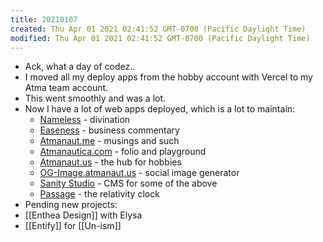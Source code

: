 ```yaml
---
title: 20210107
created: Thu Apr 01 2021 02:41:52 GMT-0700 (Pacific Daylight Time)
modified: Thu Apr 01 2021 02:41:52 GMT-0700 (Pacific Daylight Time)
---
```

- Ack, what a day of codez..
- I moved all my deploy apps from the hobby account with Vercel to my Atma team account.
- This went smoothly and was a lot.
- Now I have a lot of web apps deployed, which is a lot to maintain:
    - [Nameless](https://nameless.atmanaut.us) - divination
    - [Easeness](https://easeness.biz) - business commentary
    - [Atmanaut.me](https://atmanaut.me) - musings and such
    - [Atmanautica.com](https://atmanautica.com) - folio and playground
    - [Atmanaut.us](https://atmanaut.us) - the hub for hobbies
    - [OG-Image.atmanaut.us](https://og-image.atmanaut.us) - social image generator
    - [Sanity Studio](https://atmanautica.sanity.studio) - CMS for some of the above
    - [Passage](https://passage.atmanaut.us) - the relativity clock
- Pending new projects:
- [[Enthea Design]] with Elysa
- [[Entify]] for [[Un-ism]]
